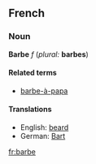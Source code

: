 ==French==
===Noun===
'''Barbe''' ''f'' (''plural:'' '''barbes''')

====Related terms====
*[[barbe-à-papa]]

====Translations====
*English: [[beard]]
*German: [[Bart]]

[[fr:barbe]]